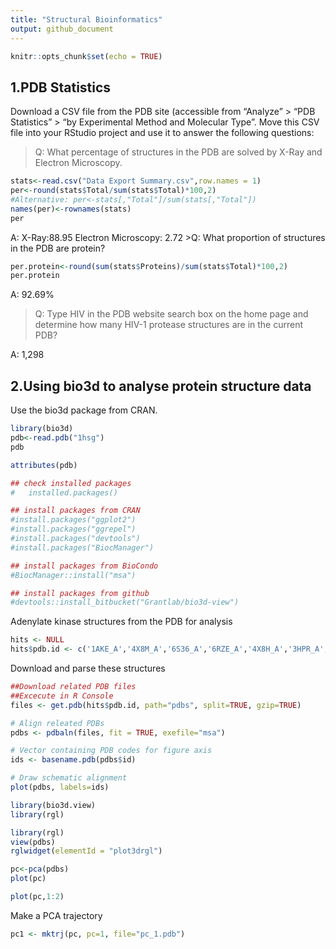```yaml
---
title: "Structural Bioinformatics"
output: github_document
---
```


```r
knitr::opts_chunk$set(echo = TRUE)
```

## 1.PDB Statistics

Download a CSV file from the PDB site (accessible from “Analyze” > “PDB Statistics” > “by Experimental Method and Molecular Type”. Move this CSV file into your RStudio project and use it to answer the following questions:

>Q: What percentage of structures in the PDB are solved by X-Ray and Electron Microscopy.

```r
stats<-read.csv("Data Export Summary.csv",row.names = 1)
per<-round(stats$Total/sum(stats$Total)*100,2)
#Alternative: per<-stats[,"Total"]/sum(stats[,"Total"])
names(per)<-rownames(stats)
per
```
A: X-Ray:88.95 Electron Microscopy: 2.72
>Q: What proportion of structures in the PDB are protein?

```r
per.protein<-round(sum(stats$Proteins)/sum(stats$Total)*100,2)
per.protein
```
A: 92.69%

>Q: Type HIV in the PDB website search box on the home page and determine how many HIV-1 protease structures are in the current PDB?

A: 1,298

## 2.Using bio3d to analyse protein structure data

Use the bio3d package from CRAN.

```r
library(bio3d)
pdb<-read.pdb("1hsg")
pdb
```

```r
attributes(pdb)
```

```r
## check installed packages
#   installed.packages()

## install packages from CRAN
#install.packages("ggplot2") 
#install.packages("ggrepel")
#install.packages("devtools")
#install.packages("BiocManager")

## install packages from BioCondo
#BiocManager::install("msa")

## install packages from github
#devtools::install_bitbucket("Grantlab/bio3d-view")
```

Adenylate kinase structures from the PDB for analysis

```r
hits <- NULL
hits$pdb.id <- c('1AKE_A','4X8M_A','6S36_A','6RZE_A','4X8H_A','3HPR_A','1E4V_A','5EJE_A','1E4Y_A','3X2S_A','6HAP_A','6HAM_A','4K46_A','4NP6_A','3GMT_A','4PZL_A')
```

Download and parse these structures
```r
##Download related PDB files
##Excecute in R Console
files <- get.pdb(hits$pdb.id, path="pdbs", split=TRUE, gzip=TRUE)
```

```r
# Align releated PDBs
pdbs <- pdbaln(files, fit = TRUE, exefile="msa")
```
```r
# Vector containing PDB codes for figure axis
ids <- basename.pdb(pdbs$id)

# Draw schematic alignment
plot(pdbs, labels=ids)
```

```r
library(bio3d.view)
library(rgl)
```

```r
library(rgl)
view(pdbs)
rglwidget(elementId = "plot3drgl")
```

```r
pc<-pca(pdbs)
plot(pc)
```

```r
plot(pc,1:2)
```
Make a PCA trajectory

```r
pc1 <- mktrj(pc, pc=1, file="pc_1.pdb")
```



